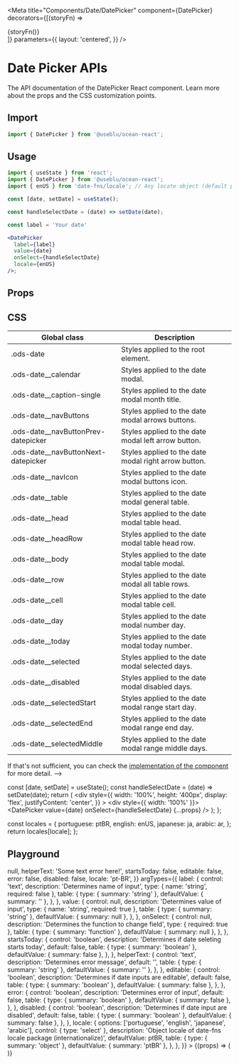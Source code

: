 
<Meta
  title="Components/Date/DatePicker"
  component={DatePicker}
  decorators={[(storyFn) => <div>{storyFn()}</div>]}
  parameters={{
    layout: 'centered',
  }}
/>

# Date Picker APIs

The API documentation of the DatePicker React component. Learn more about the props and the CSS customization points.

## Import

```javascript
import { DatePicker } from '@useblu/ocean-react';
```

## Usage

```jsx
import { useState } from 'react';
import { DatePicker } from '@useblu/ocean-react';
import { enUS } from 'date-fns/locale'; // Any locate object (default pt-BR)

const [date, setDate] = useState();

const handleSelectDate = (date) => setDate(date);

const label = 'Your date'

<DatePicker
  label={label}
  value={date}
  onSelect={handleSelectDate}
  locale={enUS}
/>;
```

## Props

<ArgsTable story="Playground" of="." />

## CSS

| Global class                          | Description                                          |
| ------------------------------------- | ---------------------------------------------------- |
| .ods-date                             | Styles applied to the root element.                  |
| .ods-date\_\_calendar                 | Styles applied to the date modal.                    |
| .ods-date\_\_caption-single           | Styles applied to the date modal month title.        |
| .ods-date\_\_navButtons               | Styles applied to the date modal arrows buttons.     |
| .ods-date\_\_navButtonPrev-datepicker | Styles applied to the date modal left arrow button.  |
| .ods-date\_\_navButtonNext-datepicker | Styles applied to the date modal right arrow button. |
| .ods-date\_\_navIcon                  | Styles applied to the date modal buttons icon.       |
| .ods-date\_\_table                    | Styles applied to the date modal general table.      |
| .ods-date\_\_head                     | Styles applied to the date modal table head.         |
| .ods-date\_\_headRow                  | Styles applied to the date modal table head row.     |
| .ods-date\_\_body                     | Styles applied to the date modal table modal.        |
| .ods-date\_\_row                      | Styles applied to the date modal all table rows.     |
| .ods-date\_\_cell                     | Styles applied to the date modal table cell.         |
| .ods-date\_\_day                      | Styles applied to the date modal number day.         |
| .ods-date\_\_today                    | Styles applied to the date modal today number.       |
| .ods-date\_\_selected                 | Styles applied to the date modal selected days.      |
| .ods-date\_\_disabled                 | Styles applied to the date modal disabled days.      |
| .ods-date\_\_selectedStart            | Styles applied to the date modal range start day.    |
| .ods-date\_\_selectedEnd              | Styles applied to the date modal range end day.      |
| .ods-date\_\_selectedMiddle           | Styles applied to the date modal range middle days.  |

If that's not sufficient, you can check the [implementation of the component](https://github.com/ocean-ds/ocean-web/blob/master/packages/ocean-react/src/Date/DatePicker.tsx) for more detail. -->

  const [date, setDate] = useState();
  const handleSelectDate = (date) => setDate(date);
  return (
    <div
      style={{
        width: '100%',
        height: '400px',
        display: 'flex',
        justifyContent: 'center',
      }}
    >
      <div style={{ width: '100%' }}>
        <DatePicker value={date} onSelect={handleSelectDate} {...props} />
      </div>
    </div>
  );
};

  const locales = {
    portuguese: ptBR,
    english: enUS,
    japanese: ja,
    arabic: ar,
  };
  return locales[locale];
};

## Playground

<Canvas withSource="close" withToolbar>
  <Story
    name="Playground"
    args={{
      label: 'Your date',
      value: '',
      onSelect: () => null,
      helperText: 'Some text error here!',
      startsToday: false,
      editable: false,
      error: false,
      disabled: false,
      locale: 'pt-BR',
    }}
    argTypes={{
      label: {
        control: 'text',
        description: 'Determines name of input',
        type: { name: 'string', required: false },
        table: {
          type: { summary: 'string' },
          defaultValue: { summary: '' },
        },
      },
      value: {
        control: null,
        description: 'Determines value of input',
        type: { name: 'string', required: true },
        table: {
          type: { summary: 'string' },
          defaultValue: { summary: null },
        },
      },
      onSelect: {
        control: null,
        description: 'Determines the function to change field',
        type: { required: true },
        table: {
          type: { summary: 'function' },
          defaultValue: { summary: null },
        },
      },
      startsToday: {
        control: 'boolean',
        description: 'Determines if date seleting starts today',
        default: false,
        table: {
          type: { summary: 'boolean' },
          defaultValue: { summary: false },
        },
      },
      helperText: {
        control: 'text',
        description: 'Determines error message',
        default: '',
        table: {
          type: { summary: 'string' },
          defaultValue: { summary: '' },
        },
      },
      editable: {
        control: 'boolean',
        description: 'Determines if date inputs are editable',
        default: false,
        table: {
          type: { summary: 'boolean' },
          defaultValue: { summary: false },
        },
      },
      error: {
        control: 'boolean',
        description: 'Determines error of input',
        default: false,
        table: {
          type: { summary: 'boolean' },
          defaultValue: { summary: false },
        },
      },
      disabled: {
        control: 'boolean',
        description: 'Determines if date input are disabled',
        default: false,
        table: {
          type: { summary: 'boolean' },
          defaultValue: { summary: false },
        },
      },
      locale: {
        options: ['portuguese', 'english', 'japanese', 'arabic'],
        control: { type: 'select' },
        description:
          'Object locale of date-fns locale package (internationalize)',
        defaultValue: ptBR,
        table: {
          type: { summary: 'object' },
          defaultValue: { summary: 'ptBR' },
        },
      },
    }}
  >
    {(props) => (
      <DinamicDatePicker
        label={props.label}
        error={props.error}
        disabled={props.disabled}
        editable={props.editable}
        locale={selectLocation(props.locale)}
        startsToday={props.startsToday}
        helperText={props.helperText}
      />
    )}
  </Story>
</Canvas>
